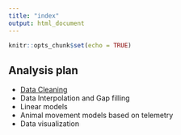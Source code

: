 ```yaml
---
title: "index"
output: html_document
---
```


```r
knitr::opts_chunk$set(echo = TRUE)
```

## Analysis plan

- [Data Cleaning](data.viz.html)
- Data Interpolation and Gap filling
- Linear models
- Animal movement models based on telemetry
- Data visualization